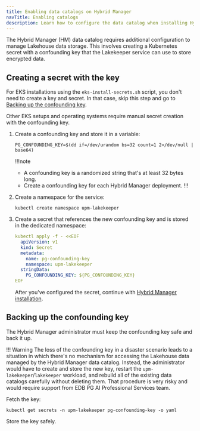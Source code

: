 ```yaml
---
title: Enabling data catalogs on Hybrid Manager
navTitle: Enabling catalogs
description: Learn how to configure the data catalog when installing Hybrid Manager.
---
```


The Hybrid Manager (HM) data catalog requires additional configuration to manage Lakehouse data storage. This involves creating a Kubernetes secret with a confounding key that the Lakekeeper service can use to store encrypted data.

## Creating a secret with the key

For EKS installations using the `eks-install-secrets.sh` script, you don't need to create a key and secret. In that case, skip this step and go to [Backing up the confounding key](#backing-up-the-confounding-key). 

Other EKS setups and operating systems require manual secret creation with the confounding key.

1.  Create a confounding key and store it in a variable:

    ```shell 
    PG_CONFOUNDING_KEY=$(dd if=/dev/urandom bs=32 count=1 2>/dev/null | base64)
    ```

    !!!note
    - A confounding key is a randomized string that's at least 32 bytes long.
    - Create a confounding key for each Hybrid Manager deployment. 
    !!!

1.  Create a namespace for the service: 

    ```shell
    kubectl create namespace upm-lakekeeper
    ```

1.  Create a secret that references the new confounding key and is stored in the dedicated namespace:

    ```yaml
    kubectl apply -f - <<EOF
      apiVersion: v1
      kind: Secret
      metadata:
        name: pg-confounding-key
        namespace: upm-lakekeeper
      stringData:
        PG_CONFOUNDING_KEY: ${PG_CONFOUNDING_KEY}
    EOF
    ```

    After you've configured the secret, continue with [Hybrid Manager installation](/edb-postgres-ai/hybrid-manager/install/).

## Backing up the confounding key

The Hybrid Manager administrator must keep the confounding key safe and back it up. 

!!! Warning
    The loss of the confounding key in a disaster scenario leads to a situation in which there's no mechanism for accessing the Lakehouse data managed by the Hybrid Manager data catalog. Instead, the administrator would have to create and store the new key, restart the `upm-lakekeeper`/`lakekeeper` workload, and rebuild all of the existing data catalogs carefully without deleting them. That procedure is very risky and would require support from EDB PG AI Professional Services team.    

Fetch the key:

```shell 
kubectl get secrets -n upm-lakekeeper pg-confounding-key -o yaml
```

Store the key safely.